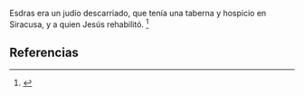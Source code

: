 Esdras era un judío descarriado, que tenía una taberna y hospicio en Siracusa, y a quien Jesús rehabilitó. <ref name="n0">{{lib|LU|130|8|2}}</ref> 

== Referencias ==

<references/>
